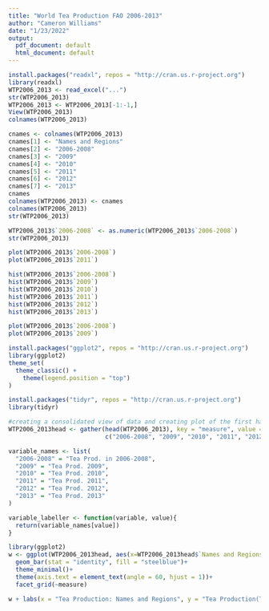 ---
title: "World Tea Production FAO 2006-2013"
author: "Cameron Williams"
date: "1/23/2022"
output:
  pdf_document: default
  html_document: default
---

```{r}
install.packages("readxl", repos = "http://cran.us.r-project.org")
library(readxl)
WTP2006_2013 <- read_excel("...")
str(WTP2006_2013)
WTP2006_2013 <- WTP2006_2013[-1:-1,]
View(WTP2006_2013)
colnames(WTP2006_2013)
```

```{r}
cnames <- colnames(WTP2006_2013)
cnames[1] <- "Names and Regions"
cnames[2] <- "2006-2008"
cnames[3] <- "2009"
cnames[4] <- "2010"
cnames[5] <- "2011"
cnames[6] <- "2012"
cnames[7] <- "2013"
cnames
colnames(WTP2006_2013) <- cnames
colnames(WTP2006_2013)
str(WTP2006_2013)
```

```{r}
WTP2006_2013$`2006-2008` <- as.numeric(WTP2006_2013$`2006-2008`)
str(WTP2006_2013)

plot(WTP2006_2013$`2006-2008`)
plot(WTP2006_2013$`2011`)
```

```{r}
hist(WTP2006_2013$`2006-2008`)
hist(WTP2006_2013$`2009`)
hist(WTP2006_2013$`2010`)
hist(WTP2006_2013$`2011`)
hist(WTP2006_2013$`2012`)
hist(WTP2006_2013$`2013`)

plot(WTP2006_2013$`2006-2008`)
plot(WTP2006_2013$`2009`)

install.packages("ggplot2", repos = "http://cran.us.r-project.org")
library(ggplot2)
theme_set(
  theme_classic() +
    theme(legend.position = "top")
)
```

```{r}
install.packages("tidyr", repos = "http://cran.us.r-project.org")
library(tidyr)

#creating a consolidated view of data and creating plot of the first half of records
WTP2006_2013head <- gather(head(WTP2006_2013), key = "measure", value = "value", 
                           c("2006-2008", "2009", "2010", "2011", "2012", "2013"))

variable_names <- list(
  "2006-2008" = "Tea Prod. in 2006-2008",
  "2009" = "Tea Prod. 2009",
  "2010" = "Tea Prod. 2010",
  "2011" = "Tea Prod. 2011",
  "2012" = "Tea Prod. 2012",
  "2013" = "Tea Prod. 2013"
)
```

```{r}
variable_labeller <- function(variable, value){
  return(variable_names[value])
}

library(ggplot2)
w <- ggplot(WTP2006_2013head, aes(x=WTP2006_2013head$`Names and Regions`, y=value))+
  geom_bar(stat = "identity", fill = "steelblue")+
  theme_minimal()+
  theme(axis.text = element_text(angle = 60, hjust = 1))+
  facet_grid(~measure)

w + labs(x = "Tea Production: Names and Regions", y = "Tea Production(Tonnes)")
```
